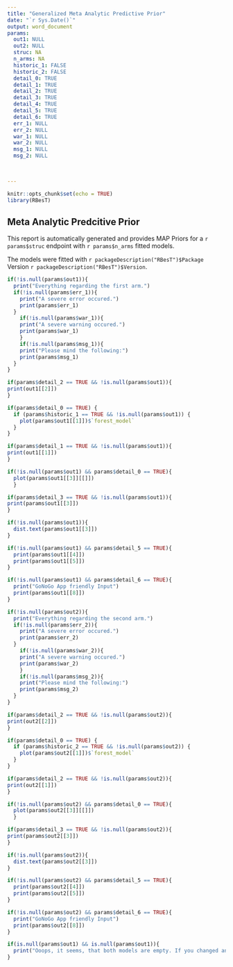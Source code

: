 ```yaml
---
title: "Generalized Meta Analytic Predictive Prior"
date: "`r Sys.Date()`"
output: word_document
params:
  out1: NULL
  out2: NULL
  struc: NA
  n_arms: NA
  historic_1: FALSE
  historic_2: FALSE
  detail_0: TRUE
  detail_1: TRUE
  detail_2: TRUE
  detail_3: TRUE
  detail_4: TRUE
  detail_5: TRUE
  detail_6: TRUE
  err_1: NULL
  err_2: NULL
  war_1: NULL
  war_2: NULL
  msg_1: NULL
  msg_2: NULL

  
  
---
```


```r
knitr::opts_chunk$set(echo = TRUE)
library(RBesT)

```

## Meta Analytic Predcitive Prior

This report is automatically generated and provides MAP Priors for a `r params$struc` endpoint with `r params$n_arms` fitted models.

The models were fitted with `r packageDescription("RBesT")$Package` Version `r packageDescription("RBesT")$Version`.




```r
if(!is.null(params$out1)){
  print("Everything regarding the first arm.")
  if(!is.null(params$err_1)){
    print("A severe error occured.")
    print(params$err_1)
  }
    if(!is.null(params$war_1)){
    print("A severe warning occured.")
    print(params$war_1)
    }
    if(!is.null(params$msg_1)){
    print("Please mind the following:")
    print(params$msg_1)
  }
}

```


```r
if(params$detail_2 == TRUE && !is.null(params$out1)){
print(out1[[2]])  
}
```

```r
if(params$detail_0 == TRUE) {
  if (params$historic_1 == TRUE && !is.null(params$out1)) {
    plot(params$out1[[1]])$`forest_model`
  }
}

```

```r
if(params$detail_1 == TRUE && !is.null(params$out1)){
print(out1[[1]])  
}
```

```r
if(!is.null(params$out1) && params$detail_0 == TRUE){
  plot(params$out1[[3]][[]])
  }
```

```r
if(params$detail_3 == TRUE && !is.null(params$out1)){
print(params$out1[[3]])  
}
```

```r
if(!is.null(params$out1)){
  dist.text(params$out1[[3]])
}

```

```r

if(!is.null(params$out1) && params$detail_5 == TRUE){
  print(params$out1[[4]])
  print(params$out1[[5]])
}

```

```r

if(!is.null(params$out1) && params$detail_6 == TRUE){
  print("GoNoGo App friendly Input")
  print(params$out1[[8]])
}

```



#############################################################

```r
if(!is.null(params$out2)){
  print("Everything regarding the second arm.")
  if(!is.null(params$err_2)){
    print("A severe error occured.")
    print(params$err_2)
  }
    if(!is.null(params$war_2)){
    print("A severe warning occured.")
    print(params$war_2)
    }
    if(!is.null(params$msg_2)){
    print("Please mind the following:")
    print(params$msg_2)
  }
}

```


```r
if(params$detail_2 == TRUE && !is.null(params$out2)){
print(out2[[2]])  
}
```

```r
if(params$detail_0 == TRUE) {
  if (params$historic_2 == TRUE && !is.null(params$out2)) {
    plot(params$out2[[1]])$`forest_model`
  }
}

```

```r
if(params$detail_2 == TRUE && !is.null(params$out2)){
print(out2[[1]])  
}
```

```r
if(!is.null(params$out2) && params$detail_0 == TRUE){
  plot(params$out2[[3]][[]])
  }
```

```r
if(params$detail_3 == TRUE && !is.null(params$out2)){
print(params$out2[[3]])  
}
```

```r
if(!is.null(params$out2)){
  dist.text(params$out2[[3]])
}

```

```r

if(!is.null(params$out2) && params$detail_5 == TRUE){
  print(params$out2[[4]])
  print(params$out2[[5]])
}

```


```r

if(!is.null(params$out2) && params$detail_6 == TRUE){
  print("GoNoGo App friendly Input")
  print(params$out2[[8]])
}

```

#############################################################


```r

if(is.null(params$out1) && is.null(params$out1)){
  print("Ooops, it seems, that both models are empty. If you changed an essential setting before you downloaded the results, you need to calculate the prios again.")
}

```